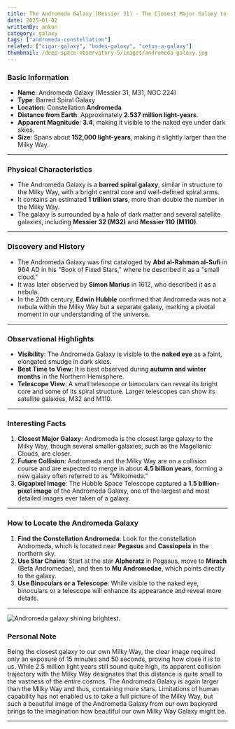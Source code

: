 ```yaml
---
title: The Andromeda Galaxy (Messier 31) - The Closest Major Galaxy to the Milky Way
date: 2025-01-02
writtenBy: ankon
category: galaxy
tags: ["andromeda-constellation"]
related: ["cigar-galaxy", "bodes-galaxy", "cetus-a-galaxy"]
thumbnail: /deep-space-observatory-5/images/andromeda-galaxy.jpg
---
```


<Highlight title="The Andromeda Galaxy (Messier 31)" subtitle="The Closest Major Galaxy to the Milky Way" />

### **Basic Information**
- **Name**: Andromeda Galaxy (Messier 31, M31, NGC 224)
- **Type**: Barred Spiral Galaxy
- **Location**: Constellation **Andromeda**
- **Distance from Earth**: Approximately **2.537 million light-years**.
- **Apparent Magnitude**: **3.4**, making it visible to the naked eye under dark skies.
- **Size**: Spans about **152,000 light-years**, making it slightly larger than the Milky Way.

---

### **Physical Characteristics**
- The Andromeda Galaxy is a **barred spiral galaxy**, similar in structure to the Milky Way, with a bright central core and well-defined spiral arms.
- It contains an estimated **1 trillion stars**, more than double the number in the Milky Way.
- The galaxy is surrounded by a halo of dark matter and several satellite galaxies, including **Messier 32 (M32)** and **Messier 110 (M110)**.

---

### **Discovery and History**
- The Andromeda Galaxy was first cataloged by **Abd al-Rahman al-Sufi** in 964 AD in his "Book of Fixed Stars," where he described it as a "small cloud."
- It was later observed by **Simon Marius** in 1612, who described it as a nebula.
- In the 20th century, **Edwin Hubble** confirmed that Andromeda was not a nebula within the Milky Way but a separate galaxy, marking a pivotal moment in our understanding of the universe.

---

### **Observational Highlights**
- **Visibility**: The Andromeda Galaxy is visible to the **naked eye** as a faint, elongated smudge in dark skies.
- **Best Time to View**: It is best observed during **autumn and winter months** in the Northern Hemisphere.
- **Telescope View**: A small telescope or binoculars can reveal its bright core and some of its spiral structure. Larger telescopes can show its satellite galaxies, M32 and M110.

---

### **Interesting Facts**
1. **Closest Major Galaxy**: Andromeda is the closest large galaxy to the Milky Way, though several smaller galaxies, such as the Magellanic Clouds, are closer.
2. **Future Collision**: Andromeda and the Milky Way are on a collision course and are expected to merge in about **4.5 billion years**, forming a new galaxy often referred to as "Milkomeda."
3. **Gigapixel Image**: The Hubble Space Telescope captured a **1.5 billion-pixel image** of the Andromeda Galaxy, one of the largest and most detailed images ever taken of a galaxy.

---

### **How to Locate the Andromeda Galaxy**
1. **Find the Constellation Andromeda**: Look for the constellation Andromeda, which is located near **Pegasus** and **Cassiopeia** in the northern sky.
2. **Use Star Chains**: Start at the star **Alpheratz** in Pegasus, move to **Mirach** (Beta Andromedae), and then to **Mu Andromedae**, which points directly to the galaxy.
3. **Use Binoculars or a Telescope**: While visible to the naked eye, binoculars or a telescope will enhance its appearance and reveal more details.

---

![Andromeda galaxy shining brightest.](/deep-space-observatory-5/images/andromeda-galaxy-2.jpg)
### **Personal Note**
Being the closest galaxy to our own Milky Way, the clear image required only an exposure of 15 minutes
and 50 seconds, proving how close it is to us. While 2.5 million light years still sound quite high,
its apparent collision trajectory with the Milky Way designates that this distance is quite small to
the vastness of the entire cosmos. The Andromeda Galaxy is again larger than the Milky Way and thus,
containing more stars. Limitations of human capability has not enabled us to take a full picture of
the Milky Way, but such a beautiful image of the Andromeda Galaxy from our own backyard brings to
the imagination how beautiful our own Milky Way Galaxy might be.

---
